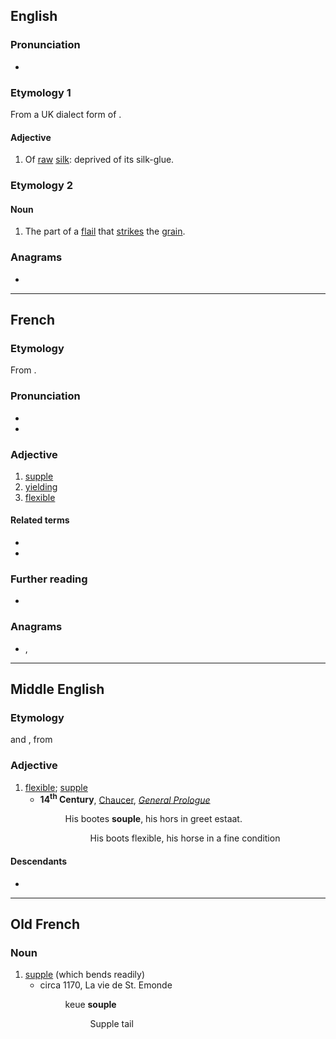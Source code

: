 ==English==

===Pronunciation===
* {{IPA|en|/ˈsuːpəl/}}

===Etymology 1===
From a UK dialect form of {{m|en|supple}}.

====Adjective====
{{en-adj|-}}

# Of [[raw]] [[silk]]: deprived of its silk-glue.

===Etymology 2===

====Noun====
{{en-noun}}

# The part of a [[flail]] that [[strike]]s the [[grain]].
#: {{rfquotek|en|Knight}}

{{Webster 1913}}

===Anagrams===
* {{anagrams|en|a=elopsu|Loupes|Peluso|Puleos|loupes|poules}}

----

==French==

===Etymology===
From {{der|fr|la|supplex}}.

===Pronunciation===
* {{fr-IPA}}
* {{audio|fr|Fr-souple.ogg|Audio}}

===Adjective===
{{fr-adj}}

# [[supple]]
# [[yielding]]
# [[flexible]]

====Related terms====
* {{l|fr|assouplir}}
* {{l|fr|souplesse}}

===Further reading===
* {{R:TLFi}}

===Anagrams===
* {{l|fr|loupes}}, {{l|fr|poules}}

----

==Middle English==

===Etymology===
{{der|enm|fro|souple}} and {{der|enm|xno|souple}}, from {{der|enm|la|supplex}}

===Adjective===
{{enm-adj}}

# [[flexible]]; [[supple]]
#* '''14<sup>th</sup> Century''', [[w:Geoffrey Chaucer|Chaucer]], ''[[s:The Canterbury Tales/General Prologue|General Prologue]]''
#*: His bootes '''souple''', his hors in greet estaat.
#*:: His boots flexible, his horse in a fine condition

====Descendants====
* {{desc|en|supple|bor=1}}

----

==Old French==

===Noun===
{{fro-adj|mf}}

# [[supple]] (which bends readily)
#* circa 1170, La vie de St. Emonde
#*: keue '''souple'''<!--from www.cnrtl.fr/etymologie/souple-->
#*:: Supple tail